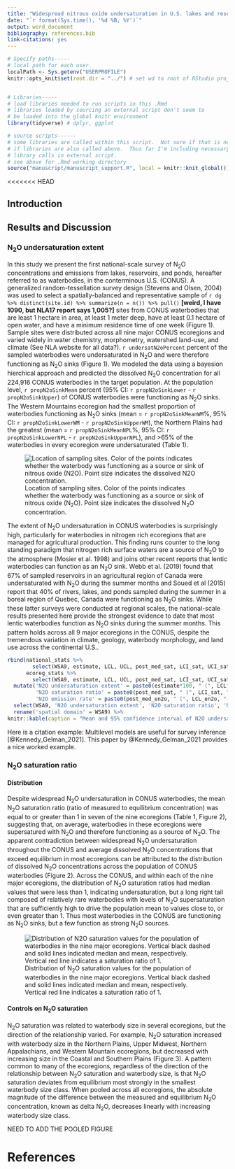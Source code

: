 ```yaml
---
title: "Widespread nitrous oxide undersaturation in U.S. lakes and reservoirs"
date: "`r format(Sys.time(), '%d %B, %Y')`"
output: word_document
bibliography: references.bib
link-citations: yes
---
```



```r
# Specify paths-----
# local path for each user.
localPath <- Sys.getenv("USERPROFILE")
knitr::opts_knit$set(root.dir = "../") # set wd to root of RStudio project


# Libraries-----
# load libraries needed to run scripts in this .Rmd
# libraries loaded by sourcing an external script don't seem to
# be loaded into the global knitr environment
library(tidyverse) # dplyr, ggplot

```


```r
# source scripts------
# some libraries are called within this script.  Not sure if that is necessary
# if libraries are also called above.  Thus far I'm including necessary
# library calls in external script.
# see above for .Rmd working directory
source("manuscript/manuscript_support.R", local = knitr::knit_global())
```

<<<<<<< HEAD

## Introduction

## Results and Discussion
  
### N~2~O undersaturation extent  
In this study we present the first national-scale survey of N~2~O concentrations and emissions from lakes, reservoirs, and ponds, hereafter referred to as waterbodies, in the conterminous U.S. (CONUS). A generalized random-tessellation survey design (Stevens and Olsen, 2004) was used to select a spatially-balanced and representative sample of `r dg %>% distinct(site.id) %>% summarize(n = n()) %>% pull()` **[weird, I have 1090, but NLA17 report says 1,005?]** sites from CONUS waterbodies that are least 1 hectare in area, at least 1 meter deep, have at least 0.1 hectare of open water, and have a minimum residence time of one week (Figure 1). Sample sites were distributed across all nine major CONUS ecoregions and varied widely in water chemistry, morphometry, watershed land-use, and climate (See NLA website for all data?). `r undersatN2oPercent` percent of the sampled waterbodies were undersaturated in N~2~O and were therefore functioning as N~2~O sinks (Figure 1). We modeled the data using a bayesion hierchical approach and predicted the dissolved N~2~O concentration for all 224,916 CONUS waterbodies in the target population. At the population level, `r propN2oSinkMean` percent (95% CI: `r propN2oSinkLower` - `r propN2oSinkUpper`) of CONUS waterbodies were functioning as N~2~O sinks. The Western Mountains ecoregion had the smallest proportion of waterbodies functioning as N~2~O sinks (mean = `r propN2oSinkMeanWM`%, 95% CI: `r propN2oSinkLowerWM` - `r propN2oSinkUpperWM`), the Northern Plains had the greatest (mean = `r propN2oSinkMeanNPL`%, 95% CI: `r propN2oSinkLowerNPL` - `r propN2oSinkUpperNPL`), and >65% of the waterbodies in every ecoregion were undersaturated (Table 1).  

![Location of sampling sites.  Color of the points indicates whether the waterbody was functioning as a source or sink of nitrous oxide (N~2~O).  Point size indicates the dissolved N~2~O concentration.](manuscript_figures/figure1.png)
  
The extent of N~2~O undersaturation in CONUS waterbodies is surprisingly high, particularly for waterbodies in nitrogen rich ecoregions that are managed for agricultural production.  This finding  runs counter to the long standing paradigm that nitrogen rich surface waters are a source of N~2~O to the atmosphere (Mosier et al. 1998) and joins other recent reports that lentic waterbodies can function as an N~2~O sink.  Webb et al. (2019) found that 67% of sampled reservoirs in an agricultural region of Canada were undersaturated with N~2~O during the summer months and Soued et al (2015) report that 40% of rivers, lakes, and ponds sampled during the summer in a boreal region of Quebec, Canada were functioning as N~2~O sinks.  While these latter surveys were conducted at regional scales, the national-scale results presented here provide the strongest evidence to date that most lentic waterbodies function as N~2~O sinks during the summer months.  This pattern holds across all 9 major ecoregions in the CONUS, despite the tremendous variation in climate, geology, waterbody morphology, and land use across the continental U.S..


```r
rbind(national_stats %>% 
        select(WSA9, estimate, LCL, UCL, post_med_sat, LCI_sat, UCI_sat, post_med_en2o, LCL_en2o, UCL_en2o),
      ecoreg_stats %>% 
        select(WSA9, estimate, LCL, UCL, post_med_sat, LCI_sat, UCI_sat, post_med_en2o, LCL_en2o, UCL_en2o)) %>%
  mutate('N2O undersaturation extent' = paste0(estimate*100, " (", LCL*100, "-", UCL*100, ")"),
         'N2O saturation ratio' = paste0(post_med_sat, " (", LCI_sat, "-", UCI_sat, ")"),
         'N2O emission rate' = paste0(post_med_en2o, " (", LCL_en2o, "-", UCL_en2o, ")")) %>% 
  select(WSA9, 'N2O undersaturation extent', 'N2O saturation ratio', 'N2O emission rate') %>%
  rename('spatial domain' = WSA9) %>%
knitr::kable(caption = "Mean and 95% confidence interval of N2O undersaturation extent, saturation ratio, and emission rate at the national and ecoregional scales")

```


Here is a citation example: Multilevel models are useful for survey inference [@Kennedy_Gelman_2021]. This paper by @Kennedy_Gelman_2021 provides a nice worked example.


### N~2~O saturation ratio
#### Distribution
Despite widespread N~2~O undersaturation in CONUS waterbodies, the mean N~2~O saturation ratio (ratio of measured to equilibrium concentration) was equal to or greater than 1 in seven of the nine ecoregions (Table 1, Figure 2), suggesting that, on average, waterbodies in these ecoregions were supersatured with N~2~O and therefore functioning as a source of N~2~O.  The apparent contradiction between widespread N~2~O undersaturation throughout the CONUS and average dissolved N~2~O concentrations that exceed equilibrium in most ecoregions can be attributed to the distribution of dissolved N~2~O concentrations across the population of CONUS waterbodies (Figure 2).  Across the CONUS, and within each of the nine major ecoregions, the distribution of N~2~O saturation ratios had median values that were less than 1, indicating undersaturation, but a long right tail composed of relatively rare waterbodies with levels of N~2~O supersaturation that are sufficiently high to drive the population mean to values close to, or even greater than 1.  Thus most waterbodies in the CONUS are functioning as N~2~O sinks, but a few function as strong N~2~O sources.

![Distribution of N~2~O saturation values for the population of waterbodies in the nine major ecoregions.  Vertical black dashed and solid lines indicated median and mean, respectively.  Vertical red line indicates a saturation ratio of 1.](manuscript_figures/figure2.tiff)

#### Controls on N~2~O saturation
N~2~O saturation was related to waterbody size in several ecoregions, but the direction of the relationship varied.  For example, N~2~O saturation increased with waterbody size in the Northern Plains, Upper Midwest, Northern Appalachians, and Western Mountain ecoregions, but decreased with increasing size in the Coastal and Southern Plains (Figure 3).  A pattern common to many of the ecoregions, regardless of the direction of the relationship between N~2~O saturation and waterbody size, is that N~2~O saturation deviates from equilibrium most strongly in the smallest waterbody size class.  When pooled across all ecoregions, the absolute magnitude of the difference between the measured and equilibrium N~2~O concentration, known as delta N~2~O, decreases linearly with increasing waterbody size class.

NEED TO ADD THE POOLED FIGURE





# References



